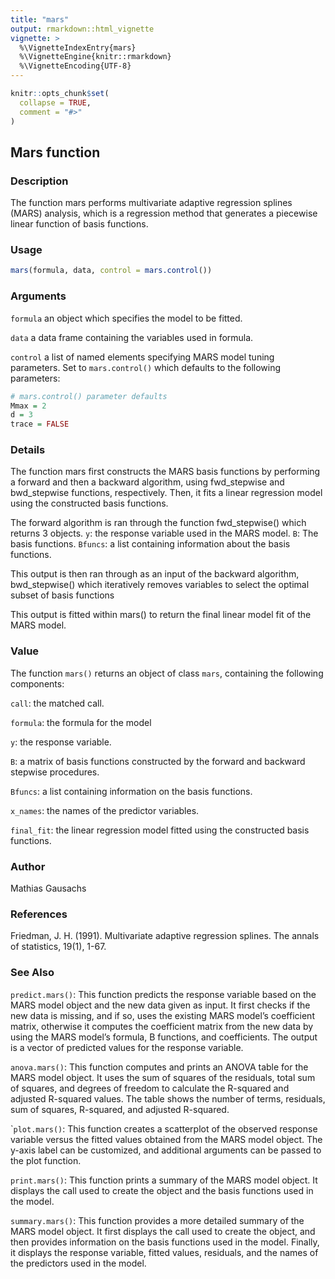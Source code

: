 ```yaml
---
title: "mars"
output: rmarkdown::html_vignette
vignette: >
  %\VignetteIndexEntry{mars}
  %\VignetteEngine{knitr::rmarkdown}
  %\VignetteEncoding{UTF-8}
---
```


```r
knitr::opts_chunk$set(
  collapse = TRUE,
  comment = "#>"
)
```


## Mars function

### Description

The function mars performs multivariate adaptive regression splines (MARS) analysis, which is a regression method that generates a piecewise linear function of basis functions.

### Usage
```r
mars(formula, data, control = mars.control())
```

### Arguments

`formula` an object which specifies the model to be fitted.

`data` a data frame containing the variables used in formula.

`control` a list of named elements specifying MARS model tuning parameters. Set to `mars.control()` which defaults to the following parameters:

```r
# mars.control() parameter defaults
Mmax = 2
d = 3
trace = FALSE
```


### Details

The function mars first constructs the MARS basis functions by performing a forward and then a backward algorithm, using fwd_stepwise and bwd_stepwise functions, respectively. Then, it fits a linear regression model using the constructed basis functions.

The forward algorithm is ran through the function fwd_stepwise() which returns 3 objects.
`y`: the response variable used in the MARS model.
`B`: The basis functions.
`Bfuncs`: a list containing information about the basis functions.

This output is then ran through as an input of the backward algorithm, bwd_stepwise() which iteratively removes variables to select the optimal subset of basis functions

This output is fitted within mars() to return the final linear model fit of the MARS model.

### Value

The function `mars()` returns an object of class `mars`, containing the following components:

`call`: the matched call.

`formula`: the formula for the model

`y`: the response variable.

`B`: a matrix of basis functions constructed by the forward and backward stepwise procedures.

`Bfuncs`: a list containing information on the basis functions.

`x_names`: the names of the predictor variables.

`final_fit`: the linear regression model fitted using the constructed basis functions.

### Author

Mathias Gausachs

### References

Friedman, J. H. (1991). Multivariate adaptive regression splines. The annals of statistics, 19(1), 1-67.

### See Also

`predict.mars()`: This function predicts the response variable based on the MARS model object and the new data given as input. It first checks if the new data is missing, and if so, uses the existing MARS model's coefficient matrix, otherwise it computes the coefficient matrix from the new data by using the MARS model's formula, B functions, and coefficients. The output is a vector of predicted values for the response variable.

`anova.mars()`: This function computes and prints an ANOVA table for the MARS model object. It uses the sum of squares of the residuals, total sum of squares, and degrees of freedom to calculate the R-squared and adjusted R-squared values. The table shows the number of terms, residuals, sum of squares, R-squared, and adjusted R-squared.

``plot.mars()`: This function creates a scatterplot of the observed response variable versus the fitted values obtained from the MARS model object. The y-axis label can be customized, and additional arguments can be passed to the plot function.

`print.mars()`: This function prints a summary of the MARS model object. It displays the call used to create the object and the basis functions used in the model.

`summary.mars()`: This function provides a more detailed summary of the MARS model object. It first displays the call used to create the object, and then provides information on the basis functions used in the model. Finally, it displays the response variable, fitted values, residuals, and the names of the predictors used in the model.
